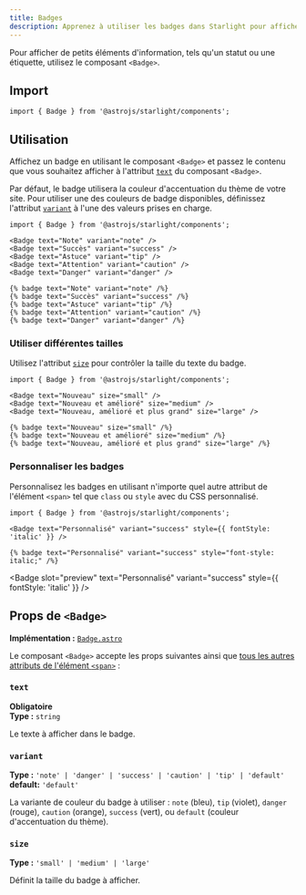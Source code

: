 ```yaml
---
title: Badges
description: Apprenez à utiliser les badges dans Starlight pour afficher des informations supplémentaires.
---
```



Pour afficher de petits éléments d'information, tels qu'un statut ou une étiquette, utilisez le composant `<Badge>`.


<Preview>

<Badge slot="preview" text="Nouveau" />

</Preview>

## Import

```tsx
import { Badge } from '@astrojs/starlight/components';
```

## Utilisation

Affichez un badge en utilisant le composant `<Badge>` et passez le contenu que vous souhaitez afficher à l'attribut [`text`](#text) du composant `<Badge>`.

Par défaut, le badge utilisera la couleur d'accentuation du thème de votre site.
Pour utiliser une des couleurs de badge disponibles, définissez l'attribut [`variant`](#variant) à l'une des valeurs prises en charge.

<Preview>

```mdx
import { Badge } from '@astrojs/starlight/components';

<Badge text="Note" variant="note" />
<Badge text="Succès" variant="success" />
<Badge text="Astuce" variant="tip" />
<Badge text="Attention" variant="caution" />
<Badge text="Danger" variant="danger" />
```

<Fragment slot="markdoc">

```markdoc
{% badge text="Note" variant="note" /%}
{% badge text="Succès" variant="success" /%}
{% badge text="Astuce" variant="tip" /%}
{% badge text="Attention" variant="caution" /%}
{% badge text="Danger" variant="danger" /%}
```

</Fragment>

<Fragment slot="preview">
	<Badge text="Note" variant="note" />
	<Badge text="Succès" variant="success" />
	<Badge text="Astuce" variant="tip" />
	<Badge text="Attention" variant="caution" />
	<Badge text="Danger" variant="danger" />
</Fragment>

</Preview>

### Utiliser différentes tailles

Utilisez l'attribut [`size`](#size) pour contrôler la taille du texte du badge.

<Preview>

```mdx /size="\w+"/
import { Badge } from '@astrojs/starlight/components';

<Badge text="Nouveau" size="small" />
<Badge text="Nouveau et amélioré" size="medium" />
<Badge text="Nouveau, amélioré et plus grand" size="large" />
```

<Fragment slot="markdoc">

```markdoc /size="\w+"/
{% badge text="Nouveau" size="small" /%}
{% badge text="Nouveau et amélioré" size="medium" /%}
{% badge text="Nouveau, amélioré et plus grand" size="large" /%}
```

</Fragment>

<Fragment slot="preview">
	<Badge text="Nouveau" size="small" />
	<Badge text="Nouveau et amélioré" size="medium" />
	<Badge text="Nouveau, amélioré et plus grand" size="large" />
</Fragment>

</Preview>

### Personnaliser les badges

Personnalisez les badges en utilisant n'importe quel autre attribut de l'élément `<span>` tel que `class` ou `style` avec du CSS personnalisé.

<Preview>

```mdx "style={{ fontStyle: 'italic' }}"
import { Badge } from '@astrojs/starlight/components';

<Badge text="Personnalisé" variant="success" style={{ fontStyle: 'italic' }} />
```

<Fragment slot="markdoc">

```markdoc 'style="font-style: italic;"'
{% badge text="Personnalisé" variant="success" style="font-style: italic;" /%}
```

</Fragment>

<Badge
	slot="preview"
	text="Personnalisé"
	variant="success"
	style={{ fontStyle: 'italic' }}
/>

</Preview>

## Props de `<Badge>`

**Implémentation :** [`Badge.astro`](https://github.com/withastro/starlight/blob/main/packages/starlight/user-components/Badge.astro)

Le composant `<Badge>` accepte les props suivantes ainsi que [tous les autres attributs de l'élément `<span>`](https://developer.mozilla.org/fr/docs/Web/HTML/Global_attributes) :

### `text`

**Obligatoire**  
**Type :** `string`

Le texte à afficher dans le badge.

### `variant`

**Type :** `'note' | 'danger' | 'success' | 'caution' | 'tip' | 'default'`  
**default:** `'default'`

La variante de couleur du badge à utiliser : `note` (bleu), `tip` (violet), `danger` (rouge), `caution` (orange), `success` (vert), ou `default` (couleur d'accentuation du thème).

### `size`

**Type :** `'small' | 'medium' | 'large'`

Définit la taille du badge à afficher.

